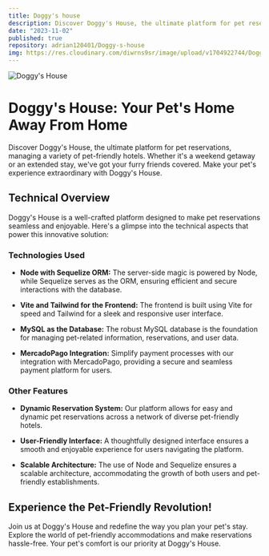 ```yaml
---
title: Doggy's house
description: Discover Doggy's House, the ultimate platform for pet reservations, managing a variety of pet-friendly hotels. Whether it's a weekend getaway or an extended stay, we've got your furry friends covered. Make your pet's experience extraordinary with Doggy's House.
date: "2023-11-02"
published: true
repository: adrian120401/Doggy-s-house
img: https://res.cloudinary.com/diwrns9sr/image/upload/v1704922744/DoggyHouse_lmbf7v.png
---
```


![Doggy's House](https://res.cloudinary.com/diwrns9sr/image/upload/v1704922744/DoggyHouse_lmbf7v.png)

# Doggy's House: Your Pet's Home Away From Home

Discover Doggy's House, the ultimate platform for pet reservations, managing a variety of pet-friendly hotels. Whether it's a weekend getaway or an extended stay, we've got your furry friends covered. Make your pet's experience extraordinary with Doggy's House.

## Technical Overview

Doggy's House is a well-crafted platform designed to make pet reservations seamless and enjoyable. Here's a glimpse into the technical aspects that power this innovative solution:

### Technologies Used

- **Node with Sequelize ORM:** The server-side magic is powered by Node, while Sequelize serves as the ORM, ensuring efficient and secure interactions with the database.

- **Vite and Tailwind for the Frontend:** The frontend is built using Vite for speed and Tailwind for a sleek and responsive user interface.

- **MySQL as the Database:** The robust MySQL database is the foundation for managing pet-related information, reservations, and user data.

- **MercadoPago Integration:** Simplify payment processes with our integration with MercadoPago, providing a secure and seamless payment platform for users.

### Other Features

- **Dynamic Reservation System:** Our platform allows for easy and dynamic pet reservations across a network of diverse pet-friendly hotels.

- **User-Friendly Interface:** A thoughtfully designed interface ensures a smooth and enjoyable experience for users navigating the platform.

- **Scalable Architecture:** The use of Node and Sequelize ensures a scalable architecture, accommodating the growth of both users and pet-friendly establishments.

## Experience the Pet-Friendly Revolution!

Join us at Doggy's House and redefine the way you plan your pet's stay. Explore the world of pet-friendly accommodations and make reservations hassle-free. Your pet's comfort is our priority at Doggy's House.